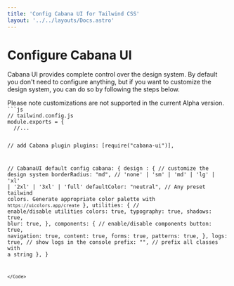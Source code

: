 ```yaml
---
title: 'Config Cabana UI for Tailwind CSS'
layout: '../../layouts/Docs.astro'
---
```



# Configure Cabana UI

Cabana UI provides complete control over the design system. By default you don't need to configure anything, but if you want to customize the design system, you can do so by following the steps below.

<Alert type='danger'>
  Please note customizations are not supported in the current Alpha version.
</Alert>

<Code>
```js
// tailwind.config.js
module.exports = {
  //...

// add Cabana plugin
plugins: [require("cabana-ui")],

// CabanaUI default config
cabana: {
design : { // customize the design system
borderRadius: "md", // 'none' | 'sm' | 'md' | 'lg' | 'xl' | '2xl' | '3xl' | 'full'
defaultColor: "neutral", // Any preset tailwind colors. Generate appropriate color palette with `https://uicolors.app/create`
},
utilities: { // enable/disable utilities
colors: true,
typography: true,
shadows: true,
blur: true,
},
components: { // enable/disable components
button: true,
navigation: true,
content: true,
forms: true,
patterns: true,
},
logs: true, // show logs in the console
prefix: "", // prefix all classes with a string
},
}

```
</Code>

```
